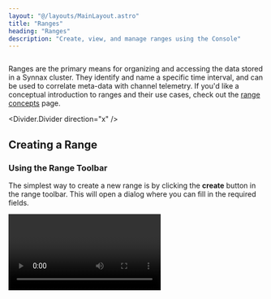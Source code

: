 ```yaml
---
layout: "@/layouts/MainLayout.astro"
title: "Ranges"
heading: "Ranges"
description: "Create, view, and manage ranges using the Console"
---
```


<Diagram preview>
    <Image client:only="react" id="console/ranges/range-3" themed={false} />
</Diagram>

Ranges are the primary means for organizing and accessing the data stored in a Synnax
cluster. They identify and name a specific time interval, and can be used to correlate 
meta-data with channel telemetry. If you'd like a conceptual introduction to 
ranges and their use cases, check out the [range concepts](/reference/concepts/ranges) page.

<Divider.Divider direction="x" />

## Creating a Range

### Using the Range Toolbar

The simplest way to create a new range is by clicking the **create** button in the
range toolbar. This will open a dialog where you can fill in the required fields.

<Video client:only="react" id="console/ranges/toolbar-create" />

### Using the Command Palette

You can also create a range using the command palette. To open the palette, click on
the search bar at the top, or type `Cmd+Shift+P` on Mac or `Ctrl+Shift+P` on Windows
and Linux. 

<Video client:only="react" id="console/ranges/palette-create" />

### From a Plot Region

You can also create a range by selecting a region on a plot. This is particularly useful
when you want to annotate a particular event. The range creation dialog will automatically
populate the `From` and `To` fields with the selected region.

<Video client:only="react" id="console/ranges/plot-create" />

<Divider.Divider direction="x" />

## Finding Existing Ranges

There are two primary ways to search for existing ranges in the console: the resources
and command and search palette.

### Using the Resources Toolbar

The resources toolbar is located on the left side of the console, and can be used to
browse all of your cluster's resources, including ranges. All of your ranges can be
found under the "Ranges" section.

<Video client:only="react" id="console/ranges/resources" />

We can load a specific range into our ranges toolbar by clicking on it.

### Command and Search Palette

The command and search palette is located in the top center of the console, and can be
used to search for cluster resources and execute commands. We can find a permanently
saved range just by typing its name into the palette.

<Video client:only="react" id="console/ranges/palette" />

Use the arrow keys to navigate the results, and press <Icon.Keyboard.Return /> to load
the range you're interested in. You can also hover and click using your mouse.

## Child Ranges

[Child ranges](/reference/concepts/ranges#child-ranges) are a way to further segment a 
range into smaller, specific intervals. The easiest way to create a child range is by
specifying the parent range field in the range creation dialog. You can also create a
child by clicking on the **Add Child Range** button in the range overview page.

<Video client:only="react" id="console/ranges/create-child" />

## Meta Data

You can also attach arbitrary meta-data to a range, including links to external resources.
To add a new field, simply click on a cell in the meta data section of the range 
overview page. 

<Video client:only="react" id="console/ranges/add-meta-data" />

## Labels

Labels are an effective way to categorize and filter ranges. You can add a label to a
range by clicking on the **Add Label** button in the range overview page.

<Video client:only="react" id="console/ranges/add-label" />